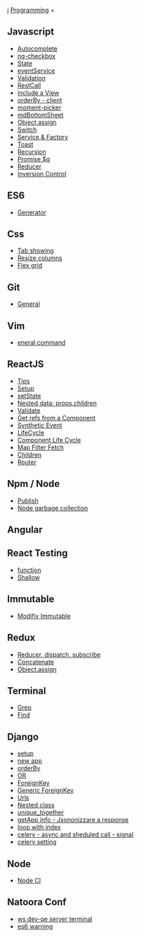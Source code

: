 j [[Programming]] =
== Javascript ==
* [[Autocomplete]]
* [[ng-checkbox]]
* [[State]]
* [[eventService]]
* [[Validation]]
* [[RestCall]]
* [[include a View]]
* [[orderBy - client]]
* [[moment-picker]]
* [[mdBottomSheet]]
*[[ Object assign ]]
* [[Switch]]
* [[Service & Factory]]
* [[Toast]]
* [[Recursion]]
* [[Promise $q]]
* [[ Reducer ]]
* [[Inversion Control]]

== ES6 ==
* [[Generator]]

== Css ==
* [[Tab showing]]
* [[Resize columns]]
* [[Flex grid]]

== Git ==
* [[General]]

== Vim ==
* [[eneral command]]

== ReactJS ==
* [[ Tips ]]
* [[ Setup ]]
* [[setState]]
* [[Nested data: props.children]]
* [[Validate]]
* [[Get refs from a Component]]
* [[Synthetic Event]]
* [[LifeCycle]]
* [[Component Life Cycle]]
* [[Map Filter Fetch]]
* [[Children]]
* [[Router]]

== Npm / Node ==
* [[Publish]]
* [[Node garbage collection]]

== Angular ==


== React Testing ==
* [[function]]
* [[Shallow]]

== Immutable ==
* [[Modifiy Immutable]]

== Redux ==
* [[Reducer, dispatch, subscribe]]
* [[Concatenate]]
* [[Object.assign]]

== Terminal ==
* [[Grep]]
* [[Find]]

== Django ==
* [[setup]]
* [[new app]]
* [[orderBy]]
* [[OR]]
* [[ForeignKey]]
* [[Generic ForeignKey]]
* [[Urls]]
* [[Nested class]]
* [[unique_together]]
* [[getApp info - Jsononizzare a response]]
* [[loop with index]]
* [[celery - async and sheduled call - signal]]
* [[celery setting]]

== Node ==
* [[Node CI]]

== Natoora Conf ==
* [[ws dev-qe server terminal]]
* [[es6 warning ]]
